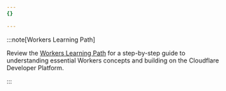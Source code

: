 ```yaml
---
{}

---
```


:::note[Workers Learning Path]


Review the [Workers Learning Path](/learning-paths/workers/) for a step-by-step guide to understanding essential Workers concepts and building on the Cloudflare Developer Platform.


:::
